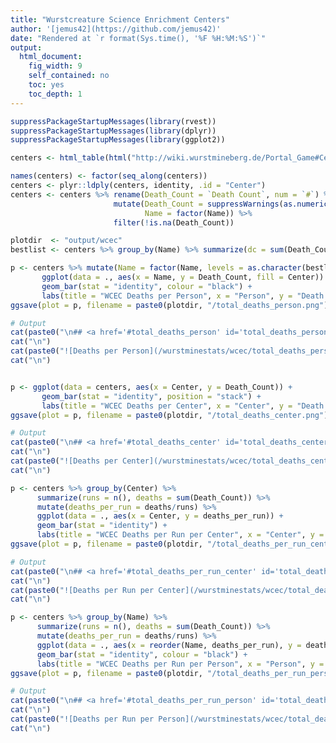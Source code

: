 ```yaml
---
title: "Wurstcreature Science Enrichment Centers"
author: '[jemus42](https://github.com/jemus42)'
date: "Rendered at `r format(Sys.time(), '%F %H:%M:%S')`"
output: 
  html_document:
    fig_width: 9
    self_contained: no
    toc: yes
    toc_depth: 1
---
```



```r
suppressPackageStartupMessages(library(rvest))
suppressPackageStartupMessages(library(dplyr))
suppressPackageStartupMessages(library(ggplot2))

centers <- html_table(html("http://wiki.wurstmineberg.de/Portal_Game#Centers"))

names(centers) <- factor(seq_along(centers))
centers <- plyr::ldply(centers, identity, .id = "Center")
centers <- centers %>% rename(Death_Count = `Death Count`, num = `#`) %>%
                       mutate(Death_Count = suppressWarnings(as.numeric(Death_Count)),
                              Name = factor(Name)) %>%
                       filter(!is.na(Death_Count)) 

```

```r
plotdir  <- "output/wcec"
bestlist <- centers %>% group_by(Name) %>% summarize(dc = sum(Death_Count)) %>% arrange(dc)

p <- centers %>% mutate(Name = factor(Name, levels = as.character(bestlist$Name), ordered = TRUE)) %>%
       ggplot(data = ., aes(x = Name, y = Death_Count, fill = Center)) +
       geom_bar(stat = "identity", colour = "black") +
       labs(title = "WCEC Deaths per Person", x = "Person", y = "Death Count")
ggsave(plot = p, filename = paste0(plotdir, "/total_deaths_person.png"), width = 12, height = 6)

# Output
cat(paste0("\n## <a href='#total_deaths_person' id='total_deaths_person'>1</a>. Deaths per Person"))
cat("\n")
cat(paste0("![Deaths per Person](/wurstminestats/wcec/total_deaths_person.png)"))
cat("\n")


p <- ggplot(data = centers, aes(x = Center, y = Death_Count)) +
       geom_bar(stat = "identity", position = "stack") +
       labs(title = "WCEC Deaths per Center", x = "Center", y = "Death Count")
ggsave(plot = p, filename = paste0(plotdir, "/total_deaths_center.png"), width = 12, height = 6)

# Output
cat(paste0("\n## <a href='#total_deaths_center' id='total_deaths_center'>2</a>. Deaths per Center"))
cat("\n")
cat(paste0("![Deaths per Center](/wurstminestats/wcec/total_deaths_center.png)"))
cat("\n")

p <- centers %>% group_by(Center) %>% 
      summarize(runs = n(), deaths = sum(Death_Count)) %>%
      mutate(deaths_per_run = deaths/runs) %>%
      ggplot(data = ., aes(x = Center, y = deaths_per_run)) +
      geom_bar(stat = "identity") +
      labs(title = "WCEC Deaths per Run per Center", x = "Center", y = "Deaths per Run")
ggsave(plot = p, filename = paste0(plotdir, "/total_deaths_per_run_center.png"), width = 12, height = 6)

# Output
cat(paste0("\n## <a href='#total_deaths_per_run_center' id='total_deaths_per_run_center'>3</a>. Deaths per Run per Center"))
cat("\n")
cat(paste0("![Deaths per Run per Center](/wurstminestats/wcec/total_deaths_per_run_center.png)"))
cat("\n")

p <- centers %>% group_by(Name) %>% 
      summarize(runs = n(), deaths = sum(Death_Count)) %>%
      mutate(deaths_per_run = deaths/runs) %>%
      ggplot(data = ., aes(x = reorder(Name, deaths_per_run), y = deaths_per_run, fill = factor(runs))) +
      geom_bar(stat = "identity", colour = "black") +
      labs(title = "WCEC Deaths per Run per Person", x = "Person", y = "Deaths per Run", fill = "# Runs")
ggsave(plot = p, filename = paste0(plotdir, "/total_deaths_per_run_person.png"), width = 12, height = 6)

# Output
cat(paste0("\n## <a href='#total_deaths_per_run_person' id='total_deaths_per_run_person'>4</a>. Deaths per Run per Person"))
cat("\n")
cat(paste0("![Deaths per Run per Person](/wurstminestats/wcec/total_deaths_per_run_person.png)"))
cat("\n")

```